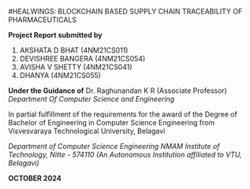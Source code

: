 #HEALWINGS: BLOCKCHAIN BASED SUPPLY CHAIN TRACEABILITY OF PHARMACEUTICALS 

**Project Report submitted by**
1. AKSHATA D BHAT (4NM21CS011) 
2. DEVISHREE BANGERA (4NM21CS054) 
3. AVISHA V SHETTY (4NM21CS041) 
4. DHANYA (4NM21CS055) 

**Under the Guidance of** 
Dr. Raghunandan K R (Associate Professor)
_Department Of Computer Science and Engineering_

In partial fulfillment of the requirements for the award of the Degree of Bachelor of Engineering in Computer Science Engineering from Visvesvaraya Technological University, Belagavi 

_Department of Computer Science Engineering_
_NMAM Institute of Technology, Nitte - 574110 (An Autonomous Institution affiliated to VTU, Belagavi)_

**OCTOBER 2024**